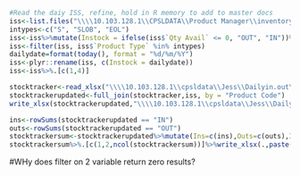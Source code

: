 ```{r in.out, include = FALSE}
#Read the daiy ISS, refine, hold in R memory to add to master docs
iss<-list.files("\\\\10.103.128.1\\CPSLDATA\\Product Manager\\inventory_status_update\\",pattern = "ISS", full.names = TRUE)%>%read_xls(.)%>%.[c(1,2,4)]
intypes<-c("S", "SLOB", "EOL")
iss<-iss%>%mutate(Instock = ifelse(iss$`Qty Avail` <= 0, "OUT", "IN"))%>%left_join(.,prodtype, by = "Product Code")
iss<-filter(iss, iss$`Product Type` %in% intypes)
dailydate=format(today(), format = "%d/%m/%Y")
iss<-plyr::rename(iss, c(Instock = dailydate))
iss<-iss%>%.[c(1,4)]
```

```{r add.today}
stocktracker<-read_xlsx("\\\\10.103.128.1\\cpsldata\\Jess\\Dailyin.out\\Stock Availability Tracker.xlsx")
stocktrackerupdated<-full_join(stocktracker,iss, by = "Product Code")
write_xlsx(stocktrackerupdated,"\\\\10.103.128.1\\cpsldata\\Jess\\Dailyin.out\\Stock Availability Tracker.xlsx")
```

```{r write.summary, include = FALSE}
ins<-rowSums(stocktrackerupdated == "IN")
outs<-rowSums(stocktrackerupdated == "OUT")
stocktrackersum<-stocktrackerupdated%>%mutate(Ins=c(ins),Outs=c(outs),Inrate=percent(ins/(ins+outs)))
stocktrackersum%>%.[c(1,2,ncol(stocktrackersum))]%>%write_xlsx(.,paste("\\\\10.103.128.1\\cpsldata\\Jess\\Dailyin.out\\Stock Availability Summary.xlsx"))
```


#WHy does filter on 2 variable return zero results?